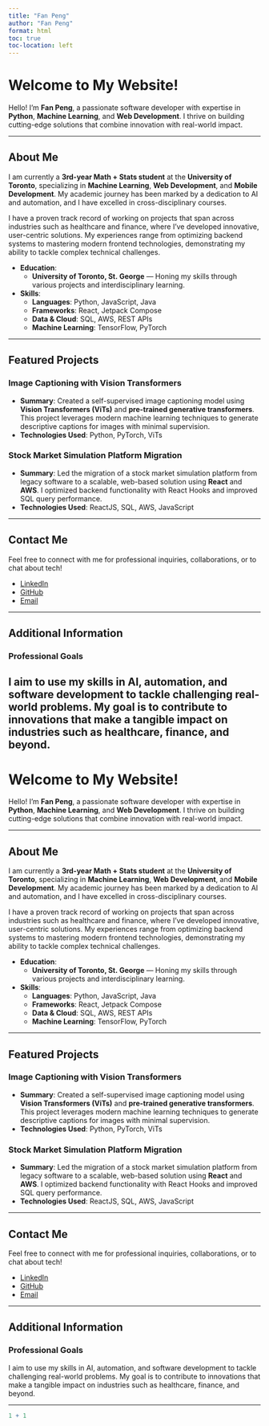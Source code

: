 ```yaml
---
title: "Fan Peng"
author: "Fan Peng"
format: html
toc: true
toc-location: left
---
```


# Welcome to My Website!

Hello! I'm **Fan Peng**, a passionate software developer with expertise in **Python**, **Machine Learning**, and **Web Development**. I thrive on building cutting-edge solutions that combine innovation with real-world impact.

---

## About Me

I am currently a **3rd-year Math + Stats student** at the **University of Toronto**, specializing in **Machine Learning**, **Web Development**, and **Mobile Development**. My academic journey has been marked by a dedication to AI and automation, and I have excelled in cross-disciplinary courses.

I have a proven track record of working on projects that span across industries such as healthcare and finance, where I've developed innovative, user-centric solutions. My experiences range from optimizing backend systems to mastering modern frontend technologies, demonstrating my ability to tackle complex technical challenges.

- **Education**:
  - **University of Toronto, St. George** — Honing my skills through various projects and interdisciplinary learning.
  
- **Skills**:
  - **Languages**: Python, JavaScript, Java
  - **Frameworks**: React, Jetpack Compose
  - **Data & Cloud**: SQL, AWS, REST APIs
  - **Machine Learning**: TensorFlow, PyTorch

---

## Featured Projects

### Image Captioning with Vision Transformers
- **Summary**: Created a self-supervised image captioning model using **Vision Transformers (ViTs)** and **pre-trained generative transformers**. This project leverages modern machine learning techniques to generate descriptive captions for images with minimal supervision.
- **Technologies Used**: Python, PyTorch, ViTs

### Stock Market Simulation Platform Migration
- **Summary**: Led the migration of a stock market simulation platform from legacy software to a scalable, web-based solution using **React** and **AWS**. I optimized backend functionality with React Hooks and improved SQL query performance.
- **Technologies Used**: ReactJS, SQL, AWS, JavaScript

---

## Contact Me

Feel free to connect with me for professional inquiries, collaborations, or to chat about tech!

- [LinkedIn](https://www.linkedin.com/in/aviral-bhardwaj04/)
- [GitHub](https://github.com/Aviral-03)
- [Email](mailto:aviral.bhardwaj@mail.utoronto.ca)

---

## Additional Information

### Professional Goals
I aim to use my skills in AI, automation, and software development to tackle challenging real-world problems. My goal is to contribute to innovations that make a tangible impact on industries such as healthcare, finance, and beyond.
---

# Welcome to My Website!

Hello! I'm **Fan Peng**, a passionate software developer with expertise in **Python**, **Machine Learning**, and **Web Development**. I thrive on building cutting-edge solutions that combine innovation with real-world impact.

------------------------------------------------------------------------

## About Me

I am currently a **3rd-year Math + Stats student** at the **University of Toronto**, specializing in **Machine Learning**, **Web Development**, and **Mobile Development**. My academic journey has been marked by a dedication to AI and automation, and I have excelled in cross-disciplinary courses.

I have a proven track record of working on projects that span across industries such as healthcare and finance, where I've developed innovative, user-centric solutions. My experiences range from optimizing backend systems to mastering modern frontend technologies, demonstrating my ability to tackle complex technical challenges.

-   **Education**:
    -   **University of Toronto, St. George** — Honing my skills through various projects and interdisciplinary learning.
-   **Skills**:
    -   **Languages**: Python, JavaScript, Java
    -   **Frameworks**: React, Jetpack Compose
    -   **Data & Cloud**: SQL, AWS, REST APIs
    -   **Machine Learning**: TensorFlow, PyTorch

------------------------------------------------------------------------

## Featured Projects

### Image Captioning with Vision Transformers

-   **Summary**: Created a self-supervised image captioning model using **Vision Transformers (ViTs)** and **pre-trained generative transformers**. This project leverages modern machine learning techniques to generate descriptive captions for images with minimal supervision.
-   **Technologies Used**: Python, PyTorch, ViTs

### Stock Market Simulation Platform Migration

-   **Summary**: Led the migration of a stock market simulation platform from legacy software to a scalable, web-based solution using **React** and **AWS**. I optimized backend functionality with React Hooks and improved SQL query performance.
-   **Technologies Used**: ReactJS, SQL, AWS, JavaScript

------------------------------------------------------------------------

## Contact Me

Feel free to connect with me for professional inquiries, collaborations, or to chat about tech!

-   [LinkedIn](https://www.linkedin.com/in/aviral-bhardwaj04/)
-   [GitHub](https://github.com/Aviral-03)
-   [Email](mailto:aviral.bhardwaj@mail.utoronto.ca)

------------------------------------------------------------------------

## Additional Information

### Professional Goals

I aim to use my skills in AI, automation, and software development to tackle challenging real-world problems. My goal is to contribute to innovations that make a tangible impact on industries such as healthcare, finance, and beyond.

------------------------------------------------------------------------

```r
1 + 1
```
